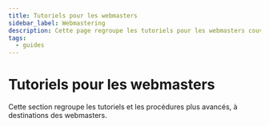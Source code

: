 ```yaml
---
title: Tutoriels pour les webmasters
sidebar_label: Webmastering
description: Cette page regroupe les tutoriels pour les webmasters couvrant des usages avancés
tags:
  - guides
---
```

# Tutoriels pour les webmasters

Cette section regroupe les tutoriels et les procédures plus avancés, à destinations des webmasters.


<DocCardList />